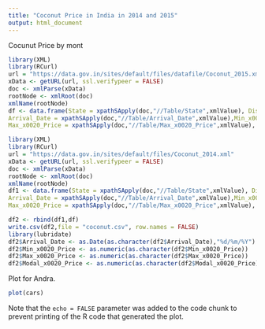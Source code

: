 ```yaml
---
title: "Coconut Price in India in 2014 and 2015"
output: html_document
---
```


Cocunut Price by mont

```r
library(XML)
library(RCurl)
url = "https://data.gov.in/sites/default/files/datafile/Coconut_2015.xml"
xData <- getURL(url, ssl.verifypeer = FALSE)
doc <- xmlParse(xData)
rootNode <- xmlRoot(doc)
xmlName(rootNode)
df <- data.frame(State = xpathSApply(doc,"//Table/State",xmlValue), District = xpathSApply(doc,"//Table/District",xmlValue), Market = xpathSApply(doc,"//Table/Market",xmlValue),
Arrival_Date = xpathSApply(doc,"//Table/Arrival_Date",xmlValue),Min_x0020_Price = xpathSApply(doc,"//Table/Min_x0020_Price",xmlValue),
Max_x0020_Price = xpathSApply(doc,"//Table/Max_x0020_Price",xmlValue), Modal_x0020_Price = xpathSApply(doc,"//Table/Modal_x0020_Price",xmlValue))

library(XML)
library(RCurl)
url = "https://data.gov.in/sites/default/files/Coconut_2014.xml"
xData <- getURL(url, ssl.verifypeer = FALSE)
doc <- xmlParse(xData)
rootNode <- xmlRoot(doc)
xmlName(rootNode)
df1 <- data.frame(State = xpathSApply(doc,"//Table/State",xmlValue), District = xpathSApply(doc,"//Table/District",xmlValue), Market = xpathSApply(doc,"//Table/Market",xmlValue),
Arrival_Date = xpathSApply(doc,"//Table/Arrival_Date",xmlValue),Min_x0020_Price = xpathSApply(doc,"//Table/Min_x0020_Price",xmlValue),
Max_x0020_Price = xpathSApply(doc,"//Table/Max_x0020_Price",xmlValue), Modal_x0020_Price = xpathSApply(doc,"//Table/Modal_x0020_Price",xmlValue))

df2 <- rbind(df1,df)
write.csv(df2,file = "coconut.csv", row.names = FALSE)
library(lubridate)
df2$Arrival_Date <- as.Date(as.character(df2$Arrival_Date),"%d/%m/%Y")
df2$Min_x0020_Price <- as.numeric(as.character(df2$Min_x0020_Price))
df2$Max_x0020_Price <- as.numeric(as.character(df2$Max_x0020_Price))
df2$Modal_x0020_Price <- as.numeric(as.character(df2$Modal_x0020_Price))
```

Plot for Andra.

```r
plot(cars)
```

Note that the `echo = FALSE` parameter was added to the code chunk to prevent printing of the R code that generated the plot.
